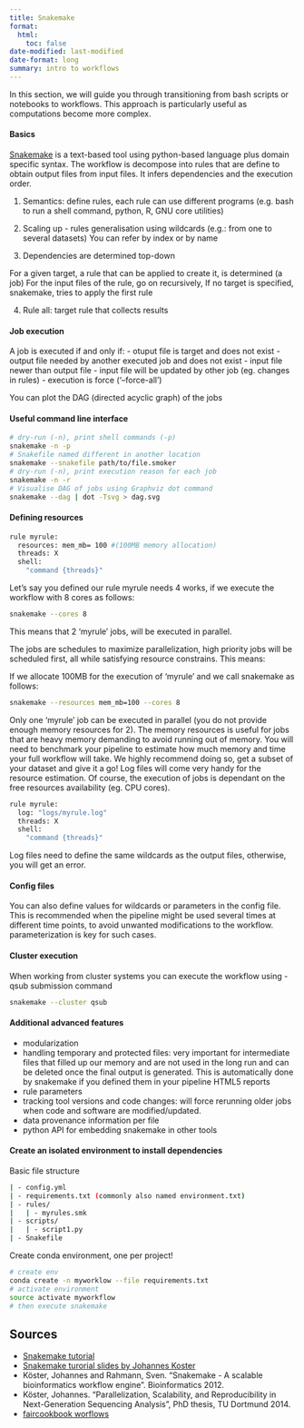 ```yaml
---
title: Snakemake
format: 
  html:
    toc: false
date-modified: last-modified
date-format: long
summary: intro to workflows
---
```


In this section, we will guide you through transitioning from bash scripts or notebooks to workflows. This approach is particularly useful as computations become more complex.

#### Basics
[Snakemake](https://snakemake.readthedocs.io/en/stable/#) is a text-based tool using python-based language plus domain specific syntax. The workflow is decompose into rules that are define to obtain output files from input files. It infers dependencies and the execution order.

1. Semantics: define rules, each rule can use different programs (e.g. bash to run a shell command, python, R, GNU core utilities)
2. Scaling up - rules generalisation using wildcards (e.g.: from one to several datasets)
You can refer by index or by name 

3. Dependencies are determined top-down 

For a given target, a rule that can be applied to create it, is determined (a job)
For the input files of the rule, go on recursively, 
If no target is specified, snakemake, tries to apply the first rule

4. Rule all: target rule that collects results

#### Job execution
A job is executed if and only if:
- otuput file is target and does not exist
- output file needed by another executed job and does not exist
- input file newer than output file
- input file will be updated by other job (eg. changes in rules)
- execution is force ('--force-all')

You can plot the DAG (directed acyclic graph) of the jobs 

#### Useful command line interface

```.bash
# dry-run (-n), print shell commands (-p)
snakemake -n -p
# Snakefile named different in another location 
snakemake --snakefile path/to/file.smoker
# dry-run (-n), print execution reason for each job
snakemake -n -r
# Visualise DAG of jobs using Graphviz dot command
snakemake --dag | dot -Tsvg > dag.svg
```

#### Defining resources
```.bash
rule myrule:
  resources: mem_mb= 100 #(100MB memory allocation)
  threads: X
  shell:
    "command {threads}"
```

Let's say you defined our rule myrule needs 4 works, if we execute the workflow with 8 cores as follows:
```.bash
snakemake --cores 8
```
This means that 2 'myrule' jobs, will be executed in parallel.

The jobs are schedules to maximize parallelization, high priority jobs will be scheduled first, all while satisfying resource constrains. This means: 

If we allocate 100MB for the execution of 'myrule' and we call snakemake as follows:

```.bash
snakemake --resources mem_mb=100 --cores 8
```
Only one 'myrule' job can be executed in parallel (you do not provide enough memory resources for 2). The memory resources is useful for jobs that are heavy memory demanding to avoid running out of memory. You will need to benchmark your pipeline to estimate how much memory and time your full workflow will take. We highly recommend doing so, get a subset of your dataset and give it a go! Log files will come very handy for the resource estimation. Of course, the execution of jobs is dependant on the free resources availability (eg. CPU cores). 

```.bash
rule myrule:
  log: "logs/myrule.log"
  threads: X
  shell:
    "command {threads}"
```

Log files need to define the same wildcards as the output files, otherwise, you will get an error. 

#### Config files
You can also define values for wildcards or parameters in the config file. This is recommended when the pipeline might be used several times at different time points, to avoid unwanted modifications to the workflow. parameterization is key for such cases. 

#### Cluster execution
When working from cluster systems you can execute the workflow using -qsub submission command

```.bash
snakemake --cluster qsub 
```

#### Additional advanced features
- modularization
- handling temporary and protected files: very important for intermediate files that filled up our memory and are not used in the long run and can be deleted once the final output is generated. This is automatically done by snakemake if you defined them in your pipeline
HTML5 reports
- rule parameters
- tracking tool versions and code changes: will force rerunning older jobs when code and software are modified/updated. 
- data provenance information per file
- python API for embedding snakemake in other tools

#### Create an isolated environment to install dependencies
Basic file structure
```.bash
| - config.yml
| - requirements.txt (commonly also named environment.txt)
| - rules/
|   | - myrules.smk
| - scripts/
|   | - script1.py
| - Snakefile
```
Create conda environment, one per project!

```.bash
# create env
conda create -n myworklow --file requirements.txt
# activate environment
source activate myworkflow
# then execute snakemake
```

## Sources

- [Snakemake tutorial](https://snakemake.readthedocs.io/en/stable/tutorial/tutorial.html#tutorial)
- [Snakemake turorial slides by Johannes Koster](https://slides.com/johanneskoester/snakemake-tutorial)
- Köster, Johannes and Rahmann, Sven. "Snakemake - A scalable bioinformatics workflow engine". Bioinformatics 2012.
- Köster, Johannes. "Parallelization, Scalability, and Reproducibility in Next-Generation Sequencing Analysis", PhD thesis, TU Dortmund 2014.
- [faircookbook worflows](https://faircookbook.elixir-europe.org/content/recipes/applied-examples/fair-workflows.html)
